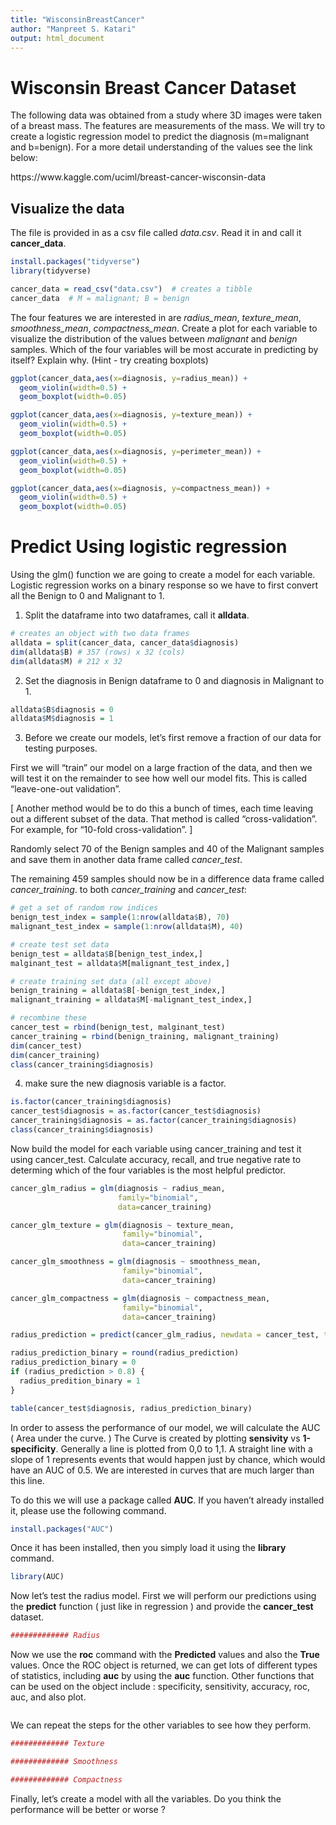 ```yaml
---
title: "WisconsinBreastCancer"
author: "Manpreet S. Katari"
output: html_document
---
```


# Wisconsin Breast Cancer Dataset

The following data was obtained from a study where 3D images were taken of a breast mass. The features are measurements of the mass. We will try to create a logistic regression model to predict the diagnosis (m=malignant and b=benign). For a more detail understanding of the values see the link below:

https://www.kaggle.com/uciml/breast-cancer-wisconsin-data

## Visualize the data

The file is provided in as a csv file called *data.csv*. Read it in and call it **cancer_data**.

```r
install.packages("tidyverse")
library(tidyverse)

cancer_data = read_csv("data.csv")  # creates a tibble
cancer_data  # M = malignant; B = benign
```

The four features we are interested in are *radius_mean*, *texture_mean*, *smoothness_mean*, *compactness_mean*. Create a plot for each variable to visualize the distribution of the values between *malignant* and *benign* samples. Which of the four variables will be most accurate in predicting by itself? Explain why. (Hint - try creating boxplots)


```r
ggplot(cancer_data,aes(x=diagnosis, y=radius_mean)) +
  geom_violin(width=0.5) +
  geom_boxplot(width=0.05)

ggplot(cancer_data,aes(x=diagnosis, y=texture_mean)) +
  geom_violin(width=0.5) +
  geom_boxplot(width=0.05)

ggplot(cancer_data,aes(x=diagnosis, y=perimeter_mean)) +
  geom_violin(width=0.5) +
  geom_boxplot(width=0.05)

ggplot(cancer_data,aes(x=diagnosis, y=compactness_mean)) +
  geom_violin(width=0.5) +
  geom_boxplot(width=0.05)

```



# Predict Using logistic regression

Using the glm() function we are going to create a model for each variable. Logistic regression works on a binary response so we have to first convert all the Benign to 0 and Malignant to 1.

1) Split the dataframe into two dataframes, call it **alldata**.

```r
# creates an object with two data frames
alldata = split(cancer_data, cancer_data$diagnosis)
dim(alldata$B) # 357 (rows) x 32 (cols)
dim(alldata$M) # 212 x 32
```


2) Set the diagnosis in Benign dataframe to 0 and diagnosis in Malignant to 1. 

```r
alldata$B$diagnosis = 0
alldata$M$diagnosis = 1
```


3) Before we create our models, let's first remove a fraction of our data for testing purposes.

First we will "train" our model on a large fraction of the data, and then we will test it on the remainder to see how well our model fits. This is called "leave-one-out validation". 

[ Another method would be to do this a bunch of times, each time leaving out a different subset of the data. That method is called "cross-validation". For example, for "10-fold cross-validation". ]

Randomly select 70 of the Benign samples and 40 of the Malignant samples and save them in another data frame called *cancer_test*.

The remaining 459 samples should now be in a difference data frame called *cancer_training*.  to both *cancer_training* and *cancer_test*: 


```r
# get a set of random row indices
benign_test_index = sample(1:nrow(alldata$B), 70)
malignant_test_index = sample(1:nrow(alldata$M), 40)

# create test set data
benign_test = alldata$B[benign_test_index,]
malginant_test = alldata$M[malignant_test_index,]

# create training set data (all except above)
benign_training = alldata$B[-benign_test_index,]
malignant_training = alldata$M[-malignant_test_index,]

# recombine these
cancer_test = rbind(benign_test, malginant_test)
cancer_training = rbind(benign_training, malignant_training)
dim(cancer_test)
dim(cancer_training)
class(cancer_training$diagnosis)
```

4) make sure the new diagnosis variable is a factor.

```r
is.factor(cancer_training$diagnosis)
cancer_test$diagnosis = as.factor(cancer_test$diagnosis)
cancer_training$diagnosis = as.factor(cancer_training$diagnosis)
class(cancer_training$diagnosis)
```

Now build the model for each variable using cancer_training and test it using cancer_test.
Calculate accuracy, recall, and true negative rate to determing which of the four variables is the most helpful predictor.

```r
cancer_glm_radius = glm(diagnosis ~ radius_mean, 
                        family="binomial", 
                        data=cancer_training)

cancer_glm_texture = glm(diagnosis ~ texture_mean, 
                         family="binomial", 
                         data=cancer_training)

cancer_glm_smoothness = glm(diagnosis ~ smoothness_mean, 
                         family="binomial", 
                         data=cancer_training)

cancer_glm_compactness = glm(diagnosis ~ compactness_mean, 
                         family="binomial", 
                         data=cancer_training)

radius_prediction = predict(cancer_glm_radius, newdata = cancer_test, type="response")

radius_prediction_binary = round(radius_prediction)
radius_prediction_binary = 0
if (radius_prediction > 0.8) {
  radius_predition_binary = 1
}

table(cancer_test$diagnosis, radius_prediction_binary)
```

In order to assess the performance of our model, we will calculate the AUC ( Area under the curve. ) The Curve is created by plotting **sensivity** vs **1-specificity**. Generally a line is plotted from 0,0 to 1,1. A straight line with a slope of 1 represents events that would happen just by chance, which would have an AUC of 0.5. We are interested in curves that are much larger than this line.  

To do this we will use a package called **AUC**. If you haven't already installed it, please use the following command.
```r
install.packages("AUC")
```

Once it has been installed, then you simply load it using the **library** command.

```r
library(AUC)
```

Now let's test the radius model. First we will perform our predictions using the **predict** function ( just like in regression ) and provide the **cancer_test** dataset.

```r
############# Radius

```

Now we use the **roc** command with the **Predicted** values and also the **True** values. Once the ROC object is returned, we can get lots of different types of statistics, including **auc** by using the **auc** function. Other functions that can be used on the object include : specificity, sensitivity, accuracy, roc, auc, and also plot.

```r


```

We can repeat the steps for the other variables to see how they perform.


```r
############# Texture

```



```r
############# Smoothness

```


```r
############# Compactness

```

Finally, let's create a model with all the variables. Do you think the performance will be better or worse ?

```r


```
